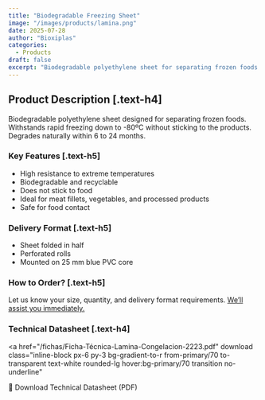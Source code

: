 ```yaml
---
title: "Biodegradable Freezing Sheet"
image: "/images/products/lamina.png"
date: 2025-07-28
author: "Bioxiplas"
categories:
  - Products
draft: false
excerpt: "Biodegradable polyethylene sheet for separating frozen foods. Resistant up to -80ºC."
---
```


## Product Description [.text-h4]

Biodegradable polyethylene sheet designed for separating frozen foods. Withstands rapid freezing down to -80ºC without sticking to the products. Degrades naturally within 6 to 24 months.

### Key Features [.text-h5]

- High resistance to extreme temperatures  
- Biodegradable and recyclable  
- Does not stick to food  
- Ideal for meat fillets, vegetables, and processed products  
- Safe for food contact

### Delivery Format [.text-h5]

- Sheet folded in half  
- Perforated rolls  
- Mounted on 25 mm blue PVC core

### How to Order? [.text-h5]

Let us know your size, quantity, and delivery format requirements. <u>We’ll assist you immediately.</u>

### Technical Datasheet [.text-h4]

<a
  href="/fichas/Ficha-Técnica-Lamina-Congelacion-2223.pdf"
  download
  class="inline-block px-6 py-3 bg-gradient-to-r from-primary/70 to-transparent text-white rounded-lg hover:bg-primary/70 transition no-underline"
>
  📄 Download Technical Datasheet (PDF)
</a>
